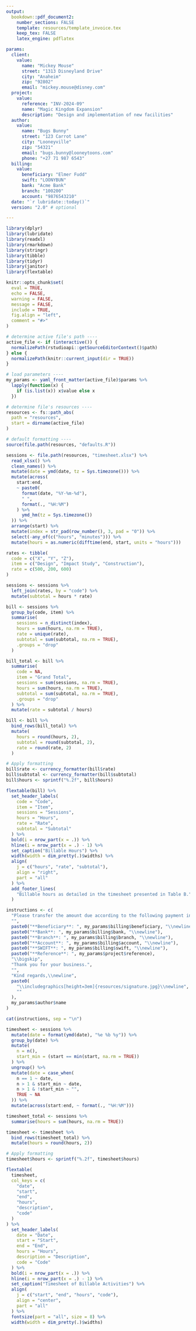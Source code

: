 ```yaml
---
output:
  bookdown::pdf_document2:
    number_sections: FALSE
    template: resources/template_invoice.tex
    keep_tex: FALSE
    latex_engine: pdflatex

params:
  client:
    value:
      name: "Mickey Mouse"
      street: "1313 Disneyland Drive"
      city: "Anaheim"
      zip: "92802"
      email: "mickey.mouse@disney.com"
  project:
    value:
      reference: "INV-2024-09"
      name: "Magic Kingdom Expansion"
      description: "Design and implementation of new facilities"
  author:
    value:
      name: "Bugs Bunny"
      street: "123 Carrot Lane"
      city: "Looneyville"
      zip: "54321"
      email: "bugs.bunny@looneytoons.com"
      phone: "+27 71 987 6543"
  billing:
    value:
      beneficiary: "Elmer Fudd"
      swift: "LOONYBUN"
      bank: "Acme Bank"
      branch: "100200"
      account: "9876543210"
  date: "`r lubridate::today()`"
  version: "2.0" # optional

---
```


```r
library(dplyr)
library(lubridate)
library(readxl)
library(rmarkdown)
library(stringr)
library(tibble)
library(tidyr)
library(janitor)
library(flextable)

knitr::opts_chunk$set(
  eval = TRUE,
  echo = FALSE,
  warning = FALSE,
  message = FALSE,
  include = TRUE,
  fig.align = "left",
  comment = "#>"
)

# determine active file's path ----
active_file <- if (interactive()) {
  normalizePath(rstudioapi::getSourceEditorContext()$path)
} else {
  normalizePath(knitr::current_input(dir = TRUE))
}

# load parameters ----
my_params <- yaml_front_matter(active_file)$params %>%
  lapply(function(x) {
    if (is.list(x)) x$value else x
  })

# determine file's resources ----
resources <- fs::path_abs(
  path = "resources",
  start = dirname(active_file)
)

# default formatting ----
source(file.path(resources, "defaults.R"))
```

```r
sessions <- file.path(resources, "timesheet.xlsx") %>%
  read_xlsx() %>%
  clean_names() %>%
  mutate(date = ymd(date, tz = Sys.timezone())) %>%
  mutate(across(
    start:end,
    ~ paste0(
      format(date, "%Y-%m-%d"),
      " ",
      format(., "%H:%M")
    ) %>%
      ymd_hm(tz = Sys.timezone())
  )) %>%
  arrange(start) %>%
  mutate(index = str_pad(row_number(), 3, pad = "0")) %>%
  select(-any_of(c("hours", "minutes"))) %>%
  mutate(hours = as.numeric(difftime(end, start, units = "hours")))
```

```r
rates <- tibble(
  code = c("X", "Y", "Z"),
  item = c("Design", "Impact Study", "Construction"),
  rate = c(500, 200, 600)
)

sessions <- sessions %>%
  left_join(rates, by = "code") %>%
  mutate(subtotal = hours * rate)
```

```r
bill <- sessions %>%
  group_by(code, item) %>%
  summarise(
    sessions = n_distinct(index),
    hours = sum(hours, na.rm = TRUE),
    rate = unique(rate),
    subtotal = sum(subtotal, na.rm = TRUE),
    .groups = "drop"
  )

bill_total <- bill %>%
  summarise(
    code = NA,
    item = "Grand Total",
    sessions = sum(sessions, na.rm = TRUE),
    hours = sum(hours, na.rm = TRUE),
    subtotal = sum(subtotal, na.rm = TRUE),
    .groups = "drop"
  ) %>%
  mutate(rate = subtotal / hours)

bill <- bill %>%
  bind_rows(bill_total) %>%
  mutate(
    hours = round(hours, 2),
    subtotal = round(subtotal, 2),
    rate = round(rate, 2)
  )

# Apply formatting
bill$rate <- currency_formatter(bill$rate)
bill$subtotal <- currency_formatter(bill$subtotal)
bill$hours <- sprintf("%.2f", bill$hours)

flextable(bill) %>%
  set_header_labels(
    code = "Code",
    item = "Item",
    sessions = "Sessions",
    hours = "Hours",
    rate = "Rate",
    subtotal = "Subtotal"
  ) %>%
  bold(i = nrow_part(x = .)) %>%
  hline(i = nrow_part(x = .) - 1) %>%
  set_caption("Billable Hours") %>%
  width(width = dim_pretty(.)$widths) %>%
  align(
    j = c("hours", "rate", "subtotal"),
    align = "right",
    part = "all"
  ) %>%
  add_footer_lines(
    "Billable hours as detailed in the timesheet presented in Table B."
  )
```

```r
instructions <- c(
  "Please transfer the amount due according to the following payment instructions:\\medskip",
  "",
  paste0("**Beneficiary**: ", my_params$billing$beneficiary, "\\newline"),
  paste0("**Bank**: ", my_params$billing$bank, "\\newline"),
  paste0("**Branch**: ", my_params$billing$branch, "\\newline"),
  paste0("**Account**: ", my_params$billing$account, "\\newline"),
  paste0("**SWIFT**: ", my_params$billing$swift, "\\newline"),
  paste0("**Reference**: ", my_params$project$reference),
  "\\bigskip",
  "Thank you for your business.",
  "",
  "Kind regards,\\newline",
  paste0(
    "\\includegraphics[height=3em]{resources/signature.jpg}\\newline",
    ""
  ),
  my_params$author$name
)

cat(instructions, sep = "\n")
```

\clearpage

```r
timesheet <- sessions %>%
  mutate(date = format(ymd(date), "%e %b %y")) %>%
  group_by(date) %>%
  mutate(
    n = n(),
    start_min = (start == min(start, na.rm = TRUE))
  ) %>%
  ungroup() %>%
  mutate(date = case_when(
    n == 1 ~ date,
    n > 1 & start_min ~ date,
    n > 1 & !start_min ~ "",
    TRUE ~ NA
  )) %>%
  mutate(across(start:end, ~ format(., "%H:%M")))

timesheet_total <- sessions %>%
  summarise(hours = sum(hours, na.rm = TRUE))

timesheet <- timesheet %>%
  bind_rows(timesheet_total) %>%
  mutate(hours = round(hours, 2))

# Apply formatting
timesheet$hours <- sprintf("%.2f", timesheet$hours)
```

```r
flextable(
  timesheet,
  col_keys = c(
    "date",
    "start",
    "end",
    "hours",
    "description",
    "code"
  )
) %>%
  set_header_labels(
    date = "Date",
    start = "Start",
    end = "End",
    hours = "Hours",
    description = "Description",
    code = "Code"
  ) %>%
  bold(i = nrow_part(x = .)) %>%
  hline(i = nrow_part(x = .) - 1) %>%
  set_caption("Timesheet of Billable Activities") %>%
  align(
    j = c("start", "end", "hours", "code"),
    align = "center",
    part = "all"
  ) %>%
  fontsize(part = "all", size = 8) %>%
  width(width = dim_pretty(.)$widths)
```

